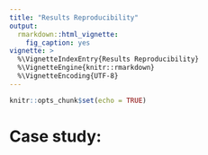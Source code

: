 ```yaml
---
title: "Results Reproducibility"
output: 
  rmarkdown::html_vignette:
    fig_caption: yes
vignette: >
  %\VignetteIndexEntry{Results Reproducibility}
  %\VignetteEngine{knitr::rmarkdown}
  %\VignetteEncoding{UTF-8}
---
```


```r
knitr::opts_chunk$set(echo = TRUE)
```

# Case study: 









